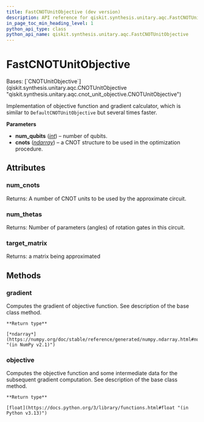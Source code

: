 ```yaml
---
title: FastCNOTUnitObjective (dev version)
description: API reference for qiskit.synthesis.unitary.aqc.FastCNOTUnitObjective in the dev version of qiskit
in_page_toc_min_heading_level: 1
python_api_type: class
python_api_name: qiskit.synthesis.unitary.aqc.FastCNOTUnitObjective
---
```


# FastCNOTUnitObjective

<Class id="qiskit.synthesis.unitary.aqc.FastCNOTUnitObjective" isDedicatedPage={true} github="https://github.com/Qiskit/qiskit/tree/main/qiskit/synthesis/unitary/aqc/fast_gradient/fast_gradient.py#L34-L226" signature="qiskit.synthesis.unitary.aqc.FastCNOTUnitObjective(num_qubits, cnots)" modifiers="class">
  Bases: [`CNOTUnitObjective`](qiskit.synthesis.unitary.aqc.CNOTUnitObjective "qiskit.synthesis.unitary.aqc.cnot_unit_objective.CNOTUnitObjective")

  Implementation of objective function and gradient calculator, which is similar to `DefaultCNOTUnitObjective` but several times faster.

  **Parameters**

  *   **num\_qubits** ([*int*](https://docs.python.org/3/library/functions.html#int "(in Python v3.13)")) – number of qubits.
  *   **cnots** ([*ndarray*](https://numpy.org/doc/stable/reference/generated/numpy.ndarray.html#numpy.ndarray "(in NumPy v2.1)")) – a CNOT structure to be used in the optimization procedure.

  ## Attributes

  ### num\_cnots

  <Attribute id="qiskit.synthesis.unitary.aqc.FastCNOTUnitObjective.num_cnots">
    Returns: A number of CNOT units to be used by the approximate circuit.
  </Attribute>

  ### num\_thetas

  <Attribute id="qiskit.synthesis.unitary.aqc.FastCNOTUnitObjective.num_thetas">
    Returns: Number of parameters (angles) of rotation gates in this circuit.
  </Attribute>

  ### target\_matrix

  <Attribute id="qiskit.synthesis.unitary.aqc.FastCNOTUnitObjective.target_matrix">
    Returns: a matrix being approximated
  </Attribute>

  ## Methods

  ### gradient

  <Function id="qiskit.synthesis.unitary.aqc.FastCNOTUnitObjective.gradient" github="https://github.com/Qiskit/qiskit/tree/main/qiskit/synthesis/unitary/aqc/fast_gradient/fast_gradient.py#L105-L124" signature="gradient(param_values)">
    Computes the gradient of objective function. See description of the base class method.

    **Return type**

    [*ndarray*](https://numpy.org/doc/stable/reference/generated/numpy.ndarray.html#numpy.ndarray "(in NumPy v2.1)")
  </Function>

  ### objective

  <Function id="qiskit.synthesis.unitary.aqc.FastCNOTUnitObjective.objective" github="https://github.com/Qiskit/qiskit/tree/main/qiskit/synthesis/unitary/aqc/fast_gradient/fast_gradient.py#L79-L103" signature="objective(param_values)">
    Computes the objective function and some intermediate data for the subsequent gradient computation. See description of the base class method.

    **Return type**

    [float](https://docs.python.org/3/library/functions.html#float "(in Python v3.13)")
  </Function>
</Class>

